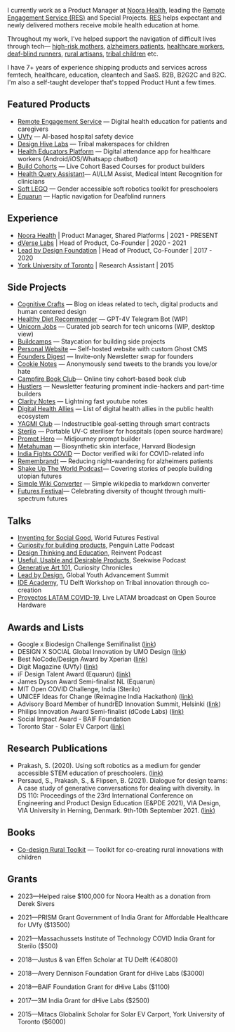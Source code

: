 
I currently work as a Product Manager at [Noora Health](https://noorahealth.org/), leading the [Remote Engagement Service (RES)](https://blog.shreyasprakash.com/res/) and Special Projects. [RES](https://blog.shreyasprakash.com/res/) helps expectant and newly delivered mothers receive mobile health education at home.

Throughout my work, I've helped support the navigation of difficult lives through tech— [high-risk mothers](https://blog.shreyasprakash.com/bdres/), [alzheimers patients](https://vimeo.com/399509793), [healthcare workers](https://apps.apple.com/in/app/care-companion-india/id6468563195), [deaf-blind runners](https://blog.shreyasprakash.com/equarun/), [rural artisans](#), [tribal children](https://blog.shreyasprakash.com/bdres/) etc.

I have 7+ years of experience shipping products and services across femtech, healthcare, education, cleantech and SaaS. B2B, B2G2C and B2C. I'm also a self-taught developer that's topped Product Hunt a few times.

## Featured Products

- [Remote Engagement Service](https://blog.shreyasprakash.com/res/) — Digital health education for patients and caregivers
- [UVfy](https://blog.shreyasprakash.com/uvfy/) — AI-based hospital safety device
- [Design Hive Labs](https://blog.shreyasprakash.com/how-might-we-help-children-invent-for-social-good/) — Tribal makerspaces for children
- [Health Educators Platform](https://apps.apple.com/in/app/care-companion-india/id6468563195) — Digital attendance app for healthcare workers (Android/iOS/Whatsapp chatbot)
- [Build Cohorts](https://buildbystl.com/) — Live Cohort Based Courses for product builders
- [Health Query Assistant](https://noorahealth.github.io/LLM-Project-doc-site/)— AI/LLM Assist, Medical Intent Recognition for clinicians
- [Soft LEGO](https://repository.tudelft.nl/islandora/object/uuid:81155d92-38e7-4eaf-9782-ff442cd84477/datastream/OBJ/) — Gender accessible soft robotics toolkit for preschoolers
- [Equarun](https://blog.shreyasprakash.com/equarun/) — Haptic navigation for Deafblind runners

## Experience

- [Noora Health](https://noorahealth.org/) | Product Manager, Shared Platforms | 2021 - PRESENT
- [dVerse Labs](https://www.dverselabs.com/) | Head of Product, Co-Founder | 2020 - 2021
- [Lead by Design Foundation](https://leadbydesign.in/) | Head of Product, Co-Founder | 2017 - 2020
- [York University of Toronto](https://www.yorku.ca/) | Research Assistant | 2015

## Side Projects
- [Cognitive Crafts](https://blog.shreyasprakash.com) — Blog on ideas related to tech, digital products and human centered design
- [Healthy Diet Recommender](https://github.com/shreyas-makes/telegram-mealchat) — GPT-4V Telegram Bot (WIP)
- [Unicorn Jobs](https://unicorn-jobs.vercel.app/) — Curated job search for tech unicorns (WIP, desktop view)
- [Buildcamps](https://buildbystl.com/buildcamps) — Staycation for building side projects
- [Personal Website](https://www.shreyasprakash.com/) — Self-hosted website with custom Ghost CMS
- [Founders Digest](https://github.com/shreyas-makes/founder_digest) — Invite-only Newsletter swap for founders
- [Cookie Notes](https://github.com/shreyas-makes/cookie-notes) — Anonymously send tweets to the brands you love/or hate
- [Campfire Book Club](https://campfire-bookclub.webflow.io/)— Online tiny cohort-based book club
- [Hustlers](https://www.producthunt.com/products/the-hustlers) — Newsletter featuring prominent indie-hackers and part-time builders
- [Clarity Notes](https://www.claritynotes.io/) — Lightning fast youtube notes
- [Digital Health Allies](https://www.digitalhealthallies.com/) — List of digital health allies in the public health ecosystem
- [YAGMI Club](https://yagmi-club-self.vercel.app/) — Indestructible goal-setting through smart contracts
- [Sterilo](https://blog.shreyasprakash.com/sterilo/) — Portable UV-C steriliser for hospitals (open source hardware)
- [Prompt Hero](https://www.producthunt.com/products/prompthero-2) — Midjourney prompt builder
- [Metahuman](https://www.youtube.com/watch?v=_zFDYvWu07w) — Biosynthetic skin interface, Harvard Biodesign
- [India Fights COVID](https://india-fights-covid.glideapp.io/dl/74c4fe) — Doctor verified wiki for COVID-related info
- [Remembrandt](https://vimeo.com/399509793) — Reducing night-wandering for alzheimers patients
- [Shake Up The World Podcast](https://podcasts.apple.com/us/podcast/shake-up-the-world/id1403606193)— Covering stories of people building utopian futures
- [Simple Wiki Converter](https://github.com/shreyas-makes/simple-wiki-converter) — Simple wikipedia to markdown converter
- [Futures Festival](https://futuresfestival.online/)— Celebrating diversity of thought through multi-spectrum futures

## Talks

- [Inventing for Social Good](https://vimeo.com/383932784), World Futures Festival
- [Curiosity for building products](https://www.youtube.com/watch?v=5EGwRY0hEPU), Penguin Latte Podcast
- [Design Thinking and Education](https://open.spotify.com/episode/2366jLCrMuPEA4a1GUEXmQ), Reinvent Podcast
- [Useful, Usable and Desirable Products](https://www.youtube.com/watch?v=CizvI9rqn_k), Seekwise Podcast
- [Generative Art 101](https://www.youtube.com/watch?v=PQXGC2hRapQ&t=224s), Curiosity Chronicles
- [Lead by Design](https://vimeo.com/383932784), Global Youth Advancement Summit
- [IDE Academy](https://www.youtube.com/watch?v=KA7wSKlqiV8), TU Delft Workshop on Tribal innovation through co-creation
- [Proyectos LATAM COVID-19](https://www.youtube.com/watch?v=zKxrlT2-yIQ), Live LATAM broadcast on Open Source Hardware

## Awards and Lists

- Google x Biodesign Challenge Semifinalist ([link](https://www.youtube.com/watch?v=_zFDYvWu07w&ab_channel=ShreyasPrakash))
- DESIGN X SOCIAL Global Innovation by UMO Design ([link](https://verified.cv/en/verify/37417789880243))
- Best NoCode/Design Award by Xperian ([link](https://campfire-bookclub.webflow.io/))
- Digit Magazine (UVfy) ([link)](https://www.digit.in/features/startups/dverse-labs-makes-hospitals-safer-with-uvfy-their-smart-modular-sterilization-tech-60139.html)
- iF Design Talent Award (Equarun) ([link)](https://ifworlddesignguide.com/entry/304328-equarun)
- James Dyson Award Semi-finalist NL (Equarun)
- MIT Open COVID Challenge, India (Sterilo)
- UNICEF Ideas for Change (Reimagine India Hackathon) ([link)](https://stories.dfcworld.org/)
- Advisory Board Member of hundrED Innovation Summit, Helsinki ([link](https://hundred.org/en/collections/visual-arts-in-education))
- Philips Innovation Award Semi-finalist (dCode Labs) ([link)](https://www.linkedin.com/feed/update/urn:li:activity:6514592454354833408)
- Social Impact Award - BAIF Foundation
- Toronto Star - Solar EV Carport ([link)](https://www.thestar.com/yourtoronto/education/2015/08/13/international-students-add-brainpower-to-research-projects.html)

## Research Publications

- Prakash, S. (2020). Using soft robotics as a medium for gender accessible STEM education of preschoolers. ([link)](https://repository.tudelft.nl/islandora/object/uuid:81155d92-38e7-4eaf-9782-ff442cd84477/datastream/OBJ/)
- Persaud, S., Prakash, S., & Flipsen, B. (2021). Dialogue for design teams: A case study of generative conversations for dealing with diversity. In DS 110: Proceedings of the 23rd International Conference on Engineering and Product Design Education (E&PDE 2021), VIA Design, VIA University in Herning, Denmark. 9th-10th September 2021. ([link)](https://www.designsociety.org/publication/43528/DIALOGUE+FOR+DESIGN+TEAMS%3A+A+CASE+STUDY+OF+GENERATIVE+CONVERSATIONS+FOR+DEALING+WITH+DIVERSITY)

## Books

- [Co-design Rural Toolkit](https://archive.org/details/ruraldesigntoolkit) — Toolkit for co-creating rural innovations with children

## Grants

- 2023—Helped raise $100,000 for Noora Health as a donation from Derek Sivers

- 2021—PRISM Grant Government of India Grant for Affordable Healthcare for UVfy ($13500)

- 2021—Massachussets Institute of Technology COVID India Grant for Sterilo ($500)

- 2018—Justus & van Effen Scholar at TU Delft (€40800)

- 2018—Avery Dennison Foundation Grant for dHive Labs ($3000)

- 2018—BAIF Foundation Grant for dHive Labs ($1100)

- 2017—3M India Grant for dHive Labs ($2500)

- 2015—Mitacs Globalink Scholar for Solar EV Carport, York University of Toronto ($6000)

